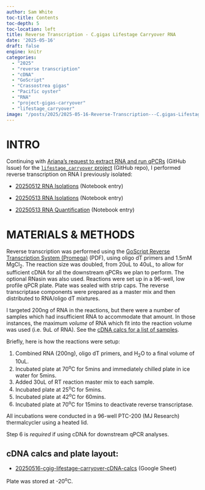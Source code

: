 ```yaml
---
author: Sam White
toc-title: Contents
toc-depth: 5
toc-location: left
title: Reverse Transcription - C.gigas Lifestage Carryover RNA
date: '2025-05-16'
draft: false
engine: knitr
categories: 
  - "2025"
  - "reverse transcription"
  - "cDNA"
  - "GoScript"
  - "Crassostrea gigas"
  - "Pacific oyster"
  - "RNA"
  - "project-gigas-carryover"
  - "lifestage_carryover"
image: "/posts/2025/2025-05-16-Reverse-Transcription---C.gigas-Lifestage-Carryover-RNA/20250516-cgig-RT-plate.jpg"
---
```

# INTRO
Continuing with [Ariana's request to extract RNA and run qPCRs](https://github.com/RobertsLab/resources/issues/2062) (GitHub Issue) for the [`lifestage_carryover` project](https://github.com/RobertsLab/project-gigas-carryover/tree/main/lifestage_carryover) (GitHub repo), I performed reverse transcription on RNA I previously isolated:

- [20250512 RNA Isolations](../2025-05-12-RNA-Isolation---C.gigas-Lifestage-Carryover-Samples-Using-Direct-zol-RNA-MiniPrep-Plus-Kit/index.qmd) (Notebook entry)

- [20250513 RNA Isolations](../2025-05-13-RNA-Isolation---C.gigas-Lifestage-Carryover-Samples-Using-Direct-zol-RNA-MiniPrep-Plus-Kit/index.qmd) (Notebook entry)

- [20250513 RNA Quantification](../2025-05-13-RNA-Quantification---C.gigas-Lifestage-Carryover-RNA-Samples-Using-Qubit-High-Sensitivity-RNA-Assay/index.qmd) (Notebook entry)


# MATERIALS & METHODS

Reverse transcription was performed using the [GoScript Reverse Transcription System (Promega)](https://github.com/RobertsLab/resources/blob/master/protocols/Commercial_Protocols/Promega-goscript-reverse-transcription-system-protocol.pdf) (PDF), using oligo dT primers and 1.5mM MgCl<sub>2</sub>. The reaction size was doubled, from 20uL to 40uL, to allow for sufficient cDNA for all the downstream qPCRs we plan to perform. The optional RNasin was also used. Reactions were set up in a 96-well, low profile qPCR plate. Plate was sealed with strip caps. The reverse transcriptase components were prepared as a master mix and then distributed to RNA/oligo dT mixtures.

I targeted 200ng of RNA in the reactions, but there were a number of samples which had insufficient RNA to accommodate that amount. In those instances, the maximum _volume_ of RNA which fit into the reaction volume was used (i.e. 9uL of RNA). See the [cDNA calcs for a list of samples](#cdna-calcs-and-plate-layout).



Briefly, here is how the reactions were setup:

1. Combined RNA (200ng), oligo dT primers, and H<sub>2</sub>O to a final volume of 10uL.
2. Incubated plate at 70<sup>o</sup>C for 5mins and immediately chilled plate in ice water for 5mins.
3. Added 30uL of RT reaction master mix to each sample.
4. Incubated plate at 25<sup>o</sup>C for 5mins.
5. Incubated plate at 42<sup>o</sup>C for 60mins.
6. Incubated plate at 70<sup>o</sup>C for 15mins to deactivate reverse transcriptase.

All incubations were conducted in a 96-well PTC-200 (MJ Research) thermalcycler using a heated lid.

::: {.callout-important}
Step 6 is _required_ if using cDNA for downstream qPCR analyses.
:::

## cDNA calcs and plate layout:

- [20250516-cgig-lifestage-carryover-cDNA-calcs](https://docs.google.com/spreadsheets/d/1KGMRl30Thd8R28TIUFaMwGCdH1JmtSKKssUYgVxgoqI/edit?usp=sharing) (Google Sheet)

Plate was stored at -20<sup>o</sup>C.